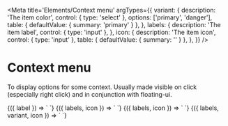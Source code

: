 
<Meta
  title='Elements/Context menu'
  argTypes={{
    variant: {
      description: 'The item color',
      control: { type: 'select' },
      options: ['primary', 'danger'],
      table: { defaultValue: { summary: 'primary' } },
    },
    labels: {
      description: 'The item label',
      control: { type: 'input' },
    },
    icon: {
      description: 'The item icon',
      control: { type: 'input' },
      table: { defaultValue: { summary: '' } },
    },
  }}
/>

# Context menu

To display options for some context. Usually made visible on click (especially right click) and in conjunction with floating-ui.

<Canvas>
  <Story
    name='One item'
    args={{
      label: 'item 1',
    }}
  >
    {({ label }) => `
<v-context-menu>
  <v-context-menu-item 
    label='${label}'
    @select="handleSelect"
  />
</v-context-menu>
    `}
  </Story>
</Canvas>

<Canvas>
  <Story
    name='Items with icon'
    args={{
      labels: ['item 1', 'item 2'],
      icon: 'send',
    }}
  >
    {({ labels, icon }) => `
<v-context-menu>
    <v-context-menu-item 
      label='${labels[0]}'
      icon='${icon}'
    >
    </v-context-menu-item>
    <v-context-menu-item 
      label='${labels[1]}'
    >
    </v-context-menu-item>
</v-context-menu>
    `}
  </Story>
</Canvas>

<Canvas>
  <Story
    name='Items with divider'
    args={{
      labels: ['item 1', 'item 2'],
      icon: 'send',
    }}
  >
    {({ labels, icon }) => `
<v-context-menu>
    <v-context-menu-item 
      label='${labels[0]}'
      icon='${icon}'
    >
    </v-context-menu-item>
    <v-context-menu-item divider></v-context-menu-item>
    <v-context-menu-item 
      label='${labels[1]}'
    >
    </v-context-menu-item>
</v-context-menu>
    `}
  </Story>
</Canvas>

<Canvas>
  <Story
    name='Danger variant'
    args={{
      labels: ['item 1', 'item 2'],
      variant: 'danger',
      icon: 'close',
    }}
  >
    {({ labels, variant, icon }) => `
<v-context-menu>
    <v-context-menu-item 
      label='${labels[0]}'
    >
    </v-context-menu-item>
    <v-context-menu-item divider></v-context-menu-item>
    <v-context-menu-item 
      label='${labels[1]}'
      variant='${variant}'
      icon='${icon}'
    >
    </v-context-menu-item>
</v-context-menu>
    `}
  </Story>
</Canvas>
